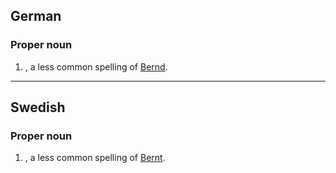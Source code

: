 ==German==

===Proper noun===
{{infl|de|proper noun}}

# {{given name|male|lang=de}}, a less common spelling of [[Bernd]].

----

==Swedish==

===Proper noun===
{{infl|sv|proper noun}}

# {{given name|male|lang=sv}}, a less common spelling of [[Bernt]].